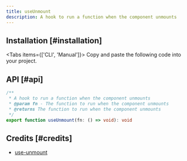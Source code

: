 ```yaml
---
title: useUnmount
description: A hook to run a function when the component unmounts
---
```


## Installation [#installation]

<Tabs items={['CLI', 'Manual']}>
  <Tab>
    <InstallCLI value='use-unmount' />
  </Tab>
  <Tab>
    Copy and paste the following code into your project.
    <RegistrySourceCode value='use-latest' />
    <br />
    <RegistrySourceCode value='use-unmount' />
  </Tab>
</Tabs>

## API [#api]

```ts
/**
 * A hook to run a function when the component unmounts
 * @param fn - The function to run when the component unmounts
 * @returns The function to run when the component unmounts
 */
export function useUnmount(fn: () => void): void
```

## Credits [#credits]

- [use-unmount](https://ahooks.js.org/hooks/use-unmount)
